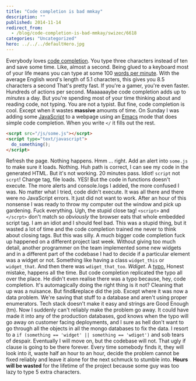 ```yaml
---
title: "Code completion is bad mmkay"
description: ""
published: 2014-11-14
redirect_from:
  - /blog/code-completion-is-bad-mmkay/swizec/6618
categories: "Uncategorized"
hero: ../../../defaultHero.jpg
---
```


Everybody loves [code completion](http://en.wikipedia.org/wiki/Autocomplete "Autocomplete"). You type three characters instead of ten and save some time. Like, almost a second. Being glued to a keyboard most of your life means you can type at some 100 [words per minute](http://en.wikipedia.org/wiki/Words_per_minute "Words per minute"). With the average English word's length of 5.1 characters, this gives you 8.5 characters a second That's pretty fast. If you're a gamer, you're even faster. Hundreds of actions per second. Maaaaaaybe code completion adds up to _minutes_ a day. But you're spending most of your time thinking about and reading code, not typing. You are not a typist. But fine, code completion is cool. Except when it wastes **massive** amounts of time. On Sunday I was adding some [JavaScript](http://en.wikipedia.org/wiki/JavaScript "JavaScript") to a webpage using an [Emacs](http://www.gnu.org/software/emacs "Emacs") mode that does simple code completion. When you write `</` it fills out the rest.

```html
<scrpt src="/js/some.js"></scrpt>
<script type="text/javascript">
  do_something();
</script>
```

Refresh the page. Nothing happens. Hmm ... right. Add an alert into `some.js` to make sure it loads. Nothing. Huh path is correct, I can see my code in the generated HTML. But it's not working. 20 minutes pass. Idiot! `script` not `scrpt`! Change tag, file loads. YES! But the code in functions doesn't execute. The more alerts and console.logs I added, the more confused I was. No matter what I tried, code didn't execute. It was all there and there were no JavaScript errors. It just did not want to work. After an hour of this nonsense I was ready to throw my computer out the window and pick up gardening. Fuck everything. Ugh, the stupid close tag! `<script>` and `</scrpt>` don't match so _obviously_ the browser eats that whole embedded script tag. I am an idiot and I should feel bad. This was a stupid thing, but it wasted a lot of time and the code completion trained me never to think about closing tags. But this was silly. A much bigger code completion fuck up happened on a different project last week. Without giving too much detail, another programmer on the team implemented some new widgets and in a different part of the codebase I had to decide if a particular element was a widget or not. Something like having a class `widget_this` or `widget_that`. And then there was `wdiget_that_too`. _Wdiget_. A [typo.](http://en.wikipedia.org/wiki/Typographical_error "Typographical error") Honest mistake, happens all the time. But code completion replicated the typo all over the place. He didn't even realise there was a typo because, hey, code completion. It's automagically doing the right thing is it not? Cleaning that up was a nuisance. But find&replace did the job. Except where it was now a data problem. We're saving that stuff to a database and aren't using proper enumerators. Tech stack doesn't make it easy and strings are Good Enough (tm). Now I suddenly can't reliably make the problem go away. It could have made it into any of the production databases, god knows when the typo will go away on customer facing deployments, and I sure as hell don't want to go through all the objects in all the mongo databases to fix the data. I resort to a `if (something == 'widget' || something == 'wdiget')` and sob tears of despair. Eventually I will move on, but the codebase will not. That ugly if clause is going to be there forever. Every time somebody finds it, they will look into it, waste half an hour to an hour, decide the problem cannot be fixed reliably and leave it alone for the next schmuck to stumble into. **Hours will be wasted** for the lifetime of the project because some guy was too lazy to type 5 extra characters.
